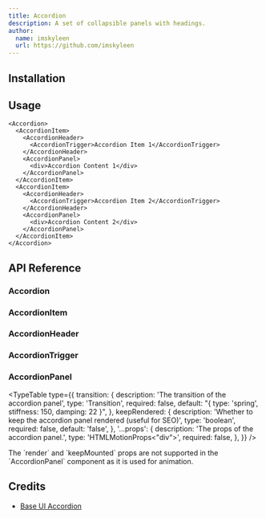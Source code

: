 ```yaml
---
title: Accordion
description: A set of collapsible panels with headings.
author:
  name: imskyleen
  url: https://github.com/imskyleen
---
```


<ComponentPreview name="demo-primitives-base-accordion" />

## Installation

<ComponentInstallation name="primitives-base-accordion" />

## Usage

```tsx
<Accordion>
  <AccordionItem>
    <AccordionHeader>
      <AccordionTrigger>Accordion Item 1</AccordionTrigger>
    </AccordionHeader>
    <AccordionPanel>
      <div>Accordion Content 1</div>
    </AccordionPanel>
  </AccordionItem>
  <AccordionItem>
    <AccordionHeader>
      <AccordionTrigger>Accordion Item 2</AccordionTrigger>
    </AccordionHeader>
    <AccordionPanel>
      <div>Accordion Content 2</div>
    </AccordionPanel>
  </AccordionItem>
</Accordion>
```

## API Reference

### Accordion

<ExternalLink
  href="https://base-ui.com/react/components/accordion#roott"
  text="Base UI API Reference - Accordion.Root"
/>

### AccordionItem

<ExternalLink
  href="https://base-ui.com/react/components/accordion#item"
  text="Base UI API Reference - Accordion.Item"
/>

### AccordionHeader

<ExternalLink
  href="https://base-ui.com/react/components/accordion#header"
  text="Base UI API Reference - Accordion.Header"
/>

### AccordionTrigger

<ExternalLink
  href="https://base-ui.com/react/components/accordion#trigger"
  text="Base UI API Reference - Accordion.Trigger"
/>

### AccordionPanel

<ExternalLink
  href="https://base-ui.com/react/components/accordion#panel"
  text="Base UI API Reference - Accordion.Panel"
/>

<TypeTable
  type={{
    transition: {
      description: 'The transition of the accordion panel',
      type: 'Transition',
      required: false,
      default: "{ type: 'spring', stiffness: 150, damping: 22 }",
    },
    keepRendered: {
      description:
        'Whether to keep the accordion panel rendered (useful for SEO)',
      type: 'boolean',
      required: false,
      default: 'false',
    },
    '...props': {
      description: 'The props of the accordion panel.',
      type: 'HTMLMotionProps<"div">',
      required: false,
    },
  }}
/>

<Callout type="info">
  The `render` and `keepMounted` props are not supported in the `AccordionPanel`
  component as it is used for animation.
</Callout>

## Credits

- [Base UI Accordion](https://base-ui.com/react/components/accordion)

